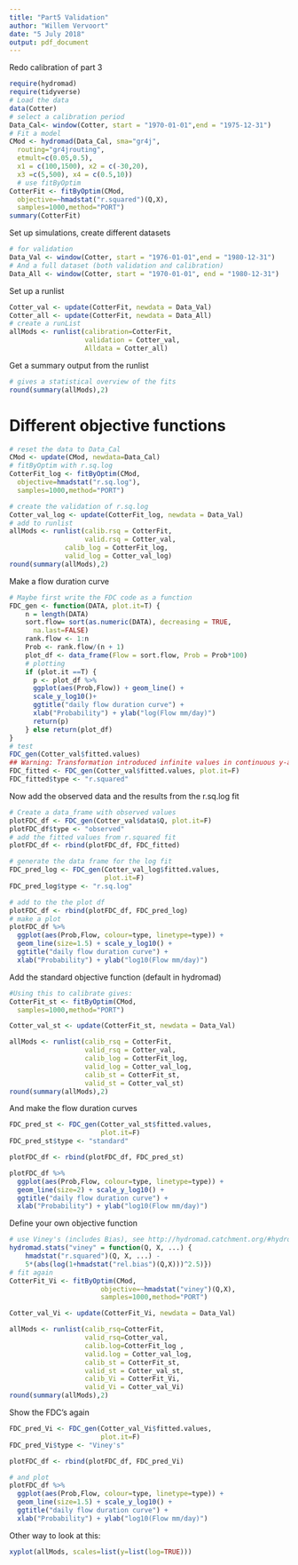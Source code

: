 ```yaml
---
title: "Part5 Validation"
author: "Willem Vervoort"
date: "5 July 2018"
output: pdf_document
---
```


Redo calibration of part 3

```r
require(hydromad)
require(tidyverse)
# Load the data
data(Cotter)
# select a calibration period
Data_Cal<- window(Cotter, start = "1970-01-01",end = "1975-12-31")
# Fit a model
CMod <- hydromad(Data_Cal, sma="gr4j",
  routing="gr4jrouting",
  etmult=c(0.05,0.5),
  x1 = c(100,1500), x2 = c(-30,20),
  x3 =c(5,500), x4 = c(0.5,10))
  # use fitByOptim
CotterFit <- fitByOptim(CMod,
  objective=~hmadstat("r.squared")(Q,X),
  samples=1000,method="PORT")
summary(CotterFit)

```

Set up simulations, create different datasets

```r
# for validation
Data_Val <- window(Cotter, start = "1976-01-01",end = "1980-12-31")
# And a full dataset (both validation and calibration)
Data_All <- window(Cotter, start = "1970-01-01", end = "1980-12-31")
```


Set up a runlist

```r
Cotter_val <- update(CotterFit, newdata = Data_Val)
Cotter_all <- update(CotterFit, newdata = Data_All)
# create a runList
allMods <- runlist(calibration=CotterFit, 
                   validation = Cotter_val, 
                   Alldata = Cotter_all)
```

Get a summary output from the runlist

```r
# gives a statistical overview of the fits
round(summary(allMods),2)
```

# Different objective functions

```r
# reset the data to Data_Cal
CMod <- update(CMod, newdata=Data_Cal)
# fitByOptim with r.sq.log
CotterFit_log <- fitByOptim(CMod,
  objective=hmadstat("r.sq.log"),
  samples=1000,method="PORT")

# create the validation of r.sq.log
Cotter_val_log <- update(CotterFit_log, newdata = Data_Val)
# add to runlist
allMods <- runlist(calib.rsq = CotterFit, 
                   valid.rsq = Cotter_val,
              calib_log = CotterFit_log,
              valid_log = Cotter_val_log)
round(summary(allMods),2)
```
Make a flow duration curve

```r
# Maybe first write the FDC code as a function
FDC_gen <- function(DATA, plot.it=T) {
    n = length(DATA)
    sort.flow= sort(as.numeric(DATA), decreasing = TRUE,
      na.last=FALSE)
    rank.flow <- 1:n
    Prob <- rank.flow/(n + 1)
    plot_df <- data_frame(Flow = sort.flow, Prob = Prob*100)
    # plotting
    if (plot.it ==T) {
      p <- plot_df %>%
      ggplot(aes(Prob,Flow)) + geom_line() +
      scale_y_log10()+
      ggtitle("daily flow duration curve") +
      xlab("Probability") + ylab("log(Flow mm/day)")
      return(p)
    } else return(plot_df)
}
# test
FDC_gen(Cotter_val$fitted.values)
## Warning: Transformation introduced infinite values in continuous y-axis
FDC_fitted <- FDC_gen(Cotter_val$fitted.values, plot.it=F)
FDC_fitted$type <- "r.squared"
```


Now add the observed data and the results from the r.sq.log fit

```r
# Create a data_frame with observed values
plotFDC_df <- FDC_gen(Cotter_val$data$Q, plot.it=F)
plotFDC_df$type <- "observed"
# add the fitted values from r.squared fit
plotFDC_df <- rbind(plotFDC_df, FDC_fitted)

# generate the data frame for the log fit
FDC_pred_log <- FDC_gen(Cotter_val_log$fitted.values,
                        plot.it=F)
FDC_pred_log$type <- "r.sq.log"

# add to the the plot df
plotFDC_df <- rbind(plotFDC_df, FDC_pred_log)
# make a plot
plotFDC_df %>%
  ggplot(aes(Prob,Flow, colour=type, linetype=type)) +
  geom_line(size=1.5) + scale_y_log10() +
  ggtitle("daily flow duration curve") +
  xlab("Probability") + ylab("log10(Flow mm/day)")
```

Add the standard objective function (default in hydromad)

```r
#Using this to calibrate gives:
CotterFit_st <- fitByOptim(CMod,
  samples=1000,method="PORT")

Cotter_val_st <- update(CotterFit_st, newdata = Data_Val)

allMods <- runlist(calib_rsq = CotterFit,
                   valid_rsq = Cotter_val,
                   calib_log = CotterFit_log,
                   valid_log = Cotter_val_log,
                   calib_st = CotterFit_st, 
                   valid_st = Cotter_val_st)
round(summary(allMods),2)
```


And make the flow duration curves

```r
FDC_pred_st <- FDC_gen(Cotter_val_st$fitted.values,
                       plot.it=F)
FDC_pred_st$type <- "standard"

plotFDC_df <- rbind(plotFDC_df, FDC_pred_st)

plotFDC_df %>%
  ggplot(aes(Prob,Flow, colour=type, linetype=type)) +
  geom_line(size=2) + scale_y_log10() +
  ggtitle("daily flow duration curve") +
  xlab("Probability") + ylab("log10(Flow mm/day)")
```

Define your own objective function

```r
# use Viney's (includes Bias), see http://hydromad.catchment.org/#hydromad.stats
hydromad.stats("viney" = function(Q, X, ...) {
    hmadstat("r.squared")(Q, X, ...) -
    5*(abs(log(1+hmadstat("rel.bias")(Q,X)))^2.5)})
# fit again
CotterFit_Vi <- fitByOptim(CMod,
                       objective=~hmadstat("viney")(Q,X),
                       samples=1000,method="PORT")

Cotter_val_Vi <- update(CotterFit_Vi, newdata = Data_Val)

allMods <- runlist(calib_rsq=CotterFit,
                   valid_rsq=Cotter_val,
                   calib.log=CotterFit_log , 
                   valid.log = Cotter_val_log,
                   calib_st = CotterFit_st, 
                   valid_st = Cotter_val_st,
                   calib_Vi = CotterFit_Vi,
                   valid_Vi = Cotter_val_Vi)
round(summary(allMods),2)
```

Show the FDC's again

```r
FDC_pred_Vi <- FDC_gen(Cotter_val_Vi$fitted.values,
                       plot.it=F)
FDC_pred_Vi$type <- "Viney's"

plotFDC_df <- rbind(plotFDC_df, FDC_pred_Vi)

# and plot
plotFDC_df %>%
  ggplot(aes(Prob,Flow, colour=type, linetype=type)) +
  geom_line(size=1.5) + scale_y_log10() +
  ggtitle("daily flow duration curve") +
  xlab("Probability") + ylab("log10(Flow mm/day)")
```
  
Other way to look at this:

```r
xyplot(allMods, scales=list(y=list(log=TRUE)))
```









